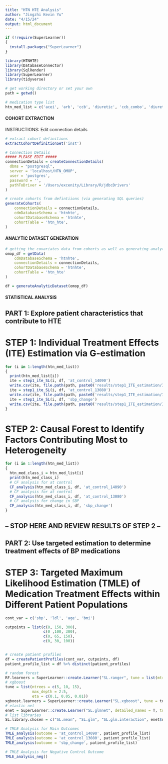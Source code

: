 ```yaml
---
title: "HTN HTE Analysis"
author: "Jingzhi Kevin Yu"
date: "4/15/24"
output: html_document
---
```


```r
if (!require(SuperLearner))
{
  install.packages("SuperLearner")
}

library(HTNHTE)
library(DatabaseConnector)
library(SqlRender)
library(SuperLearner)
library(tidyverse)

# get working directory or set your own
path = getwd()

# medication type list
htn_med_list = c('acei', 'arb', 'ccb', 'diuretic', 'ccb_combo', 'diuretic_combo')
```

#### COHORT EXTRACTION ####

INSTRUCTIONS: Edit connection details
```r
# extract cohort definitions
extractCohortDefinitionSet('inst')

# Connection Details
##### PLEASE EDIT ##### 
connectionDetails = createConnectionDetails(
  dbms = "postgresql",
  server = 'localhost/HTN_OMOP',
  user = 'postgres',
  password = '',
  pathToDriver = '/Users/excenity/Library/R/jdbcDrivers'
)

# create cohorts from defintiions (via generating SQL queries)
generateCohorts(
    connectionDetails = connectionDetails,
    cdmDatabaseSchema = 'htnhte',
    cohortDatabaseSchema = 'htnhte',
    cohortTable = 'htn_hte',
)
```

#### ANALYTIC DATASET GENERATION ####

```r
# getting the covariates data from cohorts as well as generating analytic dataset
omop_df = getData(
    cdmDatabaseSchema = 'htnhte',
    connectionDetails = connectionDetails,
    cohortDatabaseSchema = 'htnhte',
    cohortTable = 'htn_hte'
)

df = generateAnalyticDataset(omop_df)
```


#### STATISTICAL ANALYSIS ####

## PART 1: Explore patient characteristics that contribute to HTE

# STEP 1: Individual Treatment Effects (ITE) Estimation via G-estimation
```r
for (i in 1:length(htn_med_list))
{
  print(htn_med_list[i])
  ite = step1_ite_SL(i, df, 'at_control_14090')
  write.csv(ite, file.path(path, paste0('results/step1_ITE_estimation/ITE_at_control_14090_', htn_med_list[i], '.csv')), row.names = F)
  ite = step1_ite_SL(i, df, 'at_control_13080')
  write.csv(ite, file.path(path, paste0('results/step1_ITE_estimation/ITE_at_control_13080_', htn_med_list[i], '.csv')), row.names = F)
  ite = step1_ite_SL(i, df, 'sbp_change')
  write.csv(ite, file.path(path, paste0('results/step1_ITE_estimation/ITE_sbp_change_', htn_med_list[i], '.csv')), row.names = F)
}

```

# STEP 2: Causal Forest to Identify Factors Contributing Most to Heterogeneity
```r
for (i in 1:length(htn_med_list))
{
  htn_med_class_i = htn_med_list[i]
  print(htn_med_class_i)
  # CF analysis for at control
  CF_analysis(htn_med_class_i, df, 'at_control_14090')
  # CF analysis for at control
  CF_analysis(htn_med_class_i, df, 'at_control_13080')
  # CF analysis for change in SBP
  CF_analysis(htn_med_class_i, df, 'sbp_change')
}
```

## -- STOP HERE AND REVIEW RESULTS OF STEP 2 -- ## 

## PART 2: Use targeted estimation to determine treatment effects of BP medications

# STEP 3: Targeted Maximum Likelihood Estimation (TMLE) of Medication Treatment Effects within Different Patient Populations
```r
cont_var = c('sbp', 'ldl', 'age', 'bmi')

cutpoints = list(c(0, 150, 300),
                 c(0 ,100, 300),
                 c(0, 65, 150),
                 c(0, 30, 100))


# create patient profiles
df = createPatientProfiles(cont_var, cutpoints, df)
patient_profile_list = df %>% distinct(patient_profiles)

# random forest
RF.learners = SuperLearner::create.Learner("SL.ranger", tune = list(mtry = 3, num.trees = 500))
# xgboost
tune = list(ntrees = c(5, 10, 15),
            max_depth = 2:5,
            eta = c(0.1, 0.05, 0.01))
xgboost.learners = SuperLearner::create.Learner("SL.xgboost", tune = tune, detailed_names = TRUE, name_prefix = "xgb")
# elastic net
enet = SuperLearner::create.Learner("SL.glmnet", detailed_names = T, tune = list(alpha = seq(0, 1, length.out = 5)))
# list libraries
SL.library.chosen = c("SL.mean", "SL.glm", "SL.glm.interaction", enet$names, xgboost.learners$names, RF.learners$names)

# TMLE Analysis for Main Outcomes
TMLE_analysis(outcome = 'at_control_14090', patient_profile_list)
TMLE_analysis(outcome = 'at_control_13080', patient_profile_list)
TMLE_analysis(outcome = 'sbp_change', patient_profile_list)

# TMLE Analysis for Negative Control Outcome
TMLE_analysis_neg()
```
